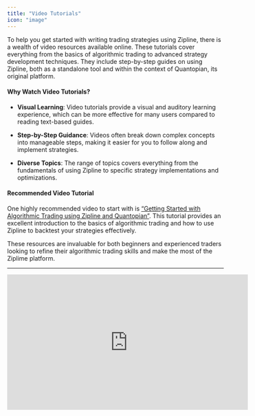 ```yaml
---
title: "Video Tutorials"
icon: "image"
---
```


To help you get started with writing trading strategies using Zipline, there is a wealth of video resources available online. These tutorials cover everything from the basics of algorithmic trading to advanced strategy development techniques. They include step-by-step guides on using Zipline, both as a standalone tool and within the context of Quantopian, its original platform.

#### Why Watch Video Tutorials?

* **Visual Learning**: Video tutorials provide a visual and auditory learning experience, which can be more effective for many users compared to reading text-based guides.

* **Step-by-Step Guidance**: Videos often break down complex concepts into manageable steps, making it easier for you to follow along and implement strategies.

* **Diverse Topics**: The range of topics covers everything from the fundamentals of using Zipline to specific strategy implementations and optimizations.

#### Recommended Video Tutorial


One highly recommended video to start with is [“Getting Started with Algorithmic Trading using Zipline and Quantopian”](https://www.youtube.com/watch?v=wu0y0Szx4Mg). This tutorial provides an excellent introduction to the basics of algorithmic trading and how to use Zipline to backtest your strategies effectively.

These resources are invaluable for both beginners and experienced traders looking to refine their algorithmic trading skills and make the most of the Ziplime platform.

***




<iframe width="560" height="315" src="https://www.youtube.com/watch?v=wu0y0Szx4Mg" title="YouTube video player" frameBorder="0" allow="accelerometer; autoplay; clipboard-write; encrypted-media; gyroscope; picture-in-picture" allowFullScreen style={{ width: '100%', borderRadius: '0.5rem' }} />

<br />